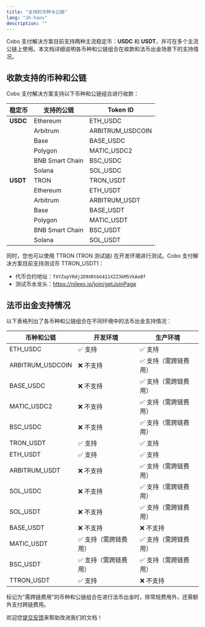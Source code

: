 ```yaml
---
title: "支持的币种与公链"
lang: "zh-hans"
description: ""
---
```


Cobo 支付解决方案目前支持两种主流稳定币：**USDC** 和 **USDT**，并可在多个主流公链上使用。本文档详细说明各币种和公链组合在收款和法币出金场景下的支持情况。

## 收款支持的币种和公链

Cobo 支付解决方案支持以下币种和公链组合进行收款：

| 稳定币 | 支持的公链 | Token ID |
|--------|------------|----------|
| **USDC** | Ethereum | ETH_USDC |
| | Arbitrum | ARBITRUM_USDCOIN |
| | Base | BASE_USDC |
| | Polygon | MATIC_USDC2 |
| | BNB Smart Chain | BSC_USDC |
| | Solana | SOL_USDC |
| **USDT** | TRON | TRON_USDT |
| | Ethereum | ETH_USDT |
| | Arbitrum | ARBITRUM_USDT |
| | Base | BASE_USDT |
| | Polygon | MATIC_USDT |
| | BNB Smart Chain | BSC_USDT |
| | Solana | SOL_USDT |


同时，您也可以使用 TTRON (TRON 测试链) 在开发环境进行测试。Cobo 支付解决方案目前支持测试币 TTRON_USDT1：

* 代币合约地址：`TXYZopYRdj2D9XRtbG411XZZ3kM5VkAeBf`
* 测试币水龙头：https://nileex.io/join/getJoinPage


## 法币出金支持情况

以下表格列出了各币种和公链组合在不同环境中的法币出金支持情况：

| 币种和公链 | 开发环境 | 生产环境 |
|---------|----------|----------|
| ETH_USDC | ✅ 支持 | ✅ 支持 |
| ARBITRUM_USDCOIN | ❌ 不支持 | ✅ 支持（需跨链费用）|
| BASE_USDC | ❌ 不支持 | ✅ 支持（需跨链费用）|
| MATIC_USDC2 | ❌ 不支持 | ✅ 支持（需跨链费用）|
| BSC_USDC | ❌ 不支持 | ✅ 支持（需跨链费用）|
| TRON_USDT | ✅ 支持 | ✅ 支持 |
| ETH_USDT | ✅ 支持 | ✅ 支持 |
| ARBITRUM_USDT | ❌ 不支持 | ✅ 支持（需跨链费用）|
| SOL_USDC | ❌ 不支持 | ✅ 支持（需跨链费用）|
| SOL_USDT | ❌ 不支持 | ✅ 支持（需跨链费用）|
| BASE_USDT | ❌ 不支持 | ❌ 不支持 |
| MATIC_USDT | ✅ 支持（需跨链费用）| ✅ 支持（需跨链费用）|
| BSC_USDT | ✅ 支持（需跨链费用）| ✅ 支持（需跨链费用）|
| TTRON_USDT | ✅ 支持 | ❌ 不支持 |

<Info>标记为"需跨链费用"的币种和公链组合在进行法币出金时，除常规费用外，还需额外支付跨链费用。</Info>

<Tip>欢迎您[提交反馈](https://forms.zohopublic.com/cobo/form/DocumentFeedbackForm/formperma/QvLOhxJv1_JMsJ-1dleZ8Itb_7rzN-LtgvsDdxosoVI)来帮助改进我们的文档！</Tip>